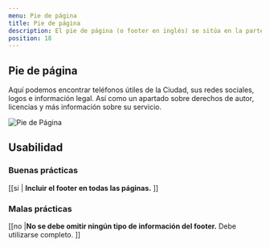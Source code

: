 ```yaml
---
menu: Pie de página
title: Pie de página
description: El pie de página (o footer en inglés) se sitúa en la parte inferior de todas las páginas del sitio web y suele contener información adicional o de acceso rápido que permite a los usuarios encontrar de forma sencilla la información que necesitan.
position: 18
---
```


## Pie de página

Aquí podemos encontrar teléfonos útiles de la Ciudad, sus redes sociales, logos e información legal. Así como un apartado sobre derechos de autor, licencias y más información sobre su servicio.

<div className="content-3">
  <img src="/componentes/pie-de-pagina/pie_de_pagina.svg" alt="Pie de Página" />
</div>

## Usabilidad

### Buenas prácticas

[[si | **Incluir el footer en todas las páginas.** ]]

### Malas prácticas

[[no |**No se debe omitir ningún tipo de información del footer.** Debe utilizarse completo. ]]
